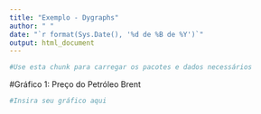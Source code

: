 ---
title: "Exemplo - Dygraphs"
author: " "
date: "`r format(Sys.Date(), '%d de %B de %Y')`"
output: html_document
---


```{r import,eval=TRUE, echo=TRUE,message=FALSE,tidy=FALSE,error=FALSE,warning=FALSE,error=FALSE,results='hide'}
#Use esta chunk para carregar os pacotes e dados necessários

```


#Gráfico 1: Preço do Petróleo Brent


```{r preço, echo=FALSE,error=FALSE,warning=FALSE,eval=TRUE}
#Insira seu gráfico aqui
```
